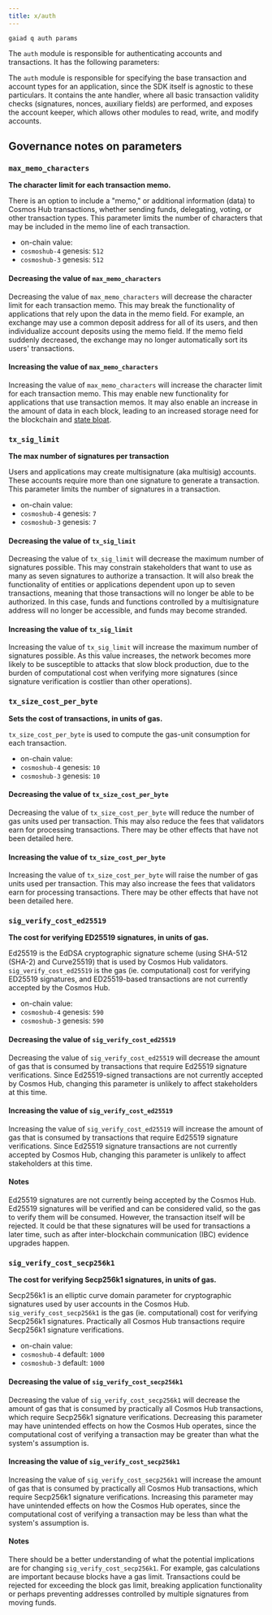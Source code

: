 ```yaml
---
title: x/auth
---
```



```
gaiad q auth params
```

The `auth` module is responsible for authenticating accounts and transactions. It has the following parameters:

<KeyValueTable data={currentParams.auth} />

The `auth` module is responsible for specifying the base transaction and account types for an application, since the SDK itself is agnostic to these particulars. It contains the ante handler, where all basic transaction validity checks (signatures, nonces, auxiliary fields) are performed, and exposes the account keeper, which allows other modules to read, write, and modify accounts.

## Governance notes on parameters

### `max_memo_characters`

**The character limit for each transaction memo.**

There is an option to include a "memo," or additional information (data) to Cosmos Hub transactions, whether sending funds, delegating, voting, or other transaction types. This parameter limits the number of characters that may be included in the memo line of each transaction.

- on-chain value: <Var children={currentParams.auth.max_memo_characters} />
- `cosmoshub-4` genesis: `512`
- `cosmoshub-3` genesis: `512`

#### Decreasing the value of `max_memo_characters`

Decreasing the value of `max_memo_characters` will decrease the character limit for each transaction memo. This may break the functionality of applications that rely upon the data in the memo field. For example, an exchange may use a common deposit address for all of its users, and then individualize account deposits using the memo field. If the memo field suddenly decreased, the exchange may no longer automatically sort its users' transactions.

#### Increasing the value of `max_memo_characters`

<!-- markdown-link-check-disable -->

Increasing the value of `max_memo_characters` will increase the character limit for each transaction memo. This may enable new functionality for applications that use transaction memos. It may also enable an increase in the amount of data in each block, leading to an increased storage need for the blockchain and [state bloat](https://thecontrol.co/state-growth-a-look-at-the-problem-and-its-solutions-6de9d7634b0b).

<!-- markdown-link-check-enable -->

### `tx_sig_limit`

**The max number of signatures per transaction**

Users and applications may create multisignature (aka multisig) accounts. These accounts require more than one signature to generate a transaction. This parameter limits the number of signatures in a transaction.

- on-chain value: <Var children={currentParams.auth.tx_sig_limit} />
- `cosmoshub-4` genesis: `7`
- `cosmoshub-3` genesis: `7`

#### Decreasing the value of `tx_sig_limit`

Decreasing the value of `tx_sig_limit` will decrease the maximum number of signatures possible. This may constrain stakeholders that want to use as many as seven signatures to authorize a transaction. It will also break the functionality of entities or applications dependent upon up to seven transactions, meaning that those transactions will no longer be able to be authorized. In this case, funds and functions controlled by a multisignature address will no longer be accessible, and funds may become stranded.

#### Increasing the value of `tx_sig_limit`

Increasing the value of `tx_sig_limit` will increase the maximum number of signatures possible. As this value increases, the network becomes more likely to be susceptible to attacks that slow block production, due to the burden of computational cost when verifying more signatures (since signature verification is costlier than other operations).

### `tx_size_cost_per_byte`

**Sets the cost of transactions, in units of gas.**

`tx_size_cost_per_byte` is used to compute the gas-unit consumption for each transaction.

- on-chain value: <Var children={currentParams.auth.tx_size_cost_per_byte} />
- `cosmoshub-4` genesis: `10`
- `cosmoshub-3` genesis: `10`

#### Decreasing the value of `tx_size_cost_per_byte`

Decreasing the value of `tx_size_cost_per_byte` will reduce the number of gas units used per transaction. This may also reduce the fees that validators earn for processing transactions. There may be other effects that have not been detailed here.

#### Increasing the value of `tx_size_cost_per_byte`

Increasing the value of `tx_size_cost_per_byte` will raise the number of gas units used per transaction. This may also increase the fees that validators earn for processing transactions. There may be other effects that have not been detailed here.

### `sig_verify_cost_ed25519`

**The cost for verifying ED25519 signatures, in units of gas.**

Ed25519 is the EdDSA cryptographic signature scheme (using SHA-512 (SHA-2) and Curve25519) that is used by Cosmos Hub validators. `sig_verify_cost_ed25519` is the gas (ie. computational) cost for verifying ED25519 signatures, and ED25519-based transactions are not currently accepted by the Cosmos Hub.

- on-chain value: <Var children={currentParams.auth.sig_verify_cost_ed25519} />
- `cosmoshub-4` genesis: `590`
- `cosmoshub-3` genesis: `590`

#### Decreasing the value of `sig_verify_cost_ed25519`

Decreasing the value of `sig_verify_cost_ed25519` will decrease the amount of gas that is consumed by transactions that require Ed25519 signature verifications. Since Ed25519-signed transactions are not currently accepted by Cosmos Hub, changing this parameter is unlikely to affect stakeholders at this time.

#### Increasing the value of `sig_verify_cost_ed25519`

Increasing the value of `sig_verify_cost_ed25519` will increase the amount of gas that is consumed by transactions that require Ed25519 signature verifications. Since Ed25519 signature transactions are not currently accepted by Cosmos Hub, changing this parameter is unlikely to affect stakeholders at this time.

#### Notes

Ed25519 signatures are not currently being accepted by the Cosmos Hub. Ed25519 signatures will be verified and can be considered valid, so the gas to verify them will be consumed. However, the transaction itself will be rejected. It could be that these signatures will be used for transactions a later time, such as after inter-blockchain communication (IBC) evidence upgrades happen.

### `sig_verify_cost_secp256k1`

**The cost for verifying Secp256k1 signatures, in units of gas.**

Secp256k1 is an elliptic curve domain parameter for cryptographic signatures used by user accounts in the Cosmos Hub. `sig_verify_cost_secp256k1` is the gas (ie. computational) cost for verifying Secp256k1 signatures. Practically all Cosmos Hub transactions require Secp256k1 signature verifications.

- on-chain value: <Var children={currentParams.auth.sig_verify_cost_secp256k1} />
- `cosmoshub-4` default: `1000`
- `cosmoshub-3` default: `1000`

#### Decreasing the value of `sig_verify_cost_secp256k1`

Decreasing the value of `sig_verify_cost_secp256k1` will decrease the amount of gas that is consumed by practically all Cosmos Hub transactions, which require Secp256k1 signature verifications. Decreasing this parameter may have unintended effects on how the Cosmos Hub operates, since the computational cost of verifying a transaction may be greater than what the system's assumption is.

#### Increasing the value of `sig_verify_cost_secp256k1`

Increasing the value of `sig_verify_cost_secp256k1` will increase the amount of gas that is consumed by practically all Cosmos Hub transactions, which require Secp256k1 signature verifications. Increasing this parameter may have unintended effects on how the Cosmos Hub operates, since the computational cost of verifying a transaction may be less than what the system's assumption is.

#### Notes

There should be a better understanding of what the potential implications are for changing `sig_verify_cost_secp256k1`. For example, gas calculations are important because blocks have a gas limit. Transactions could be rejected for exceeding the block gas limit, breaking application functionality or perhaps preventing addresses controlled by multiple signatures from moving funds.
